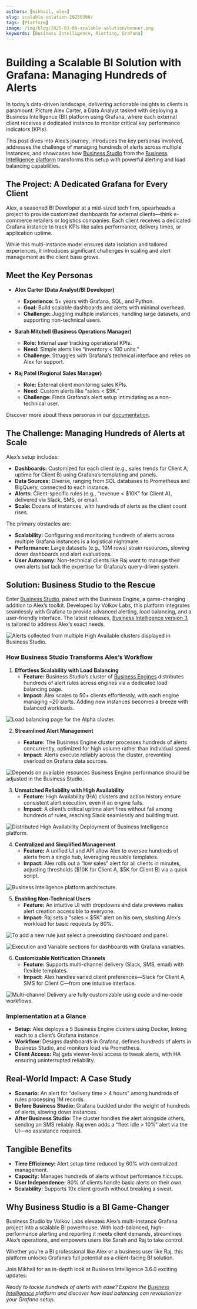 ```yaml
---
authors: [mikhail, alex]
slug: scalable-solution-20250308/
tags: [Platform]
image: /img/blog/2025-03-08-scalable-solution/banner.png
keywords: [Business Intelligence, Alerting, Grafana]
---
```



# Building a Scalable BI Solution with Grafana: Managing Hundreds of Alerts

In today’s data-driven landscape, delivering actionable insights to clients is paramount. Picture Alex Carter, a Data Analyst tasked with deploying a Business Intelligence (BI) platform using Grafana, where each external client receives a dedicated instance to monitor critical key performance indicators (KPIs).

This post dives into Alex’s journey, introduces the key personas involved, addresses the challenge of managing hundreds of alerts across multiple instances, and showcases how [Business Studio](/docs/studio/) from the [Business Intelligence platform](/docs/) transforms this setup with powerful alerting and load balancing capabilities.

<Youtube
  id="aOFfKYsZ9XM"
  title="Building a Scalable BI Solution with Grafana: Managing Hundreds of Alerts"
/>

## The Project: A Dedicated Grafana for Every Client

Alex, a seasoned BI Developer at a mid-sized tech firm, spearheads a project to provide customized dashboards for external clients—think e-commerce retailers or logistics companies. Each client receives a dedicated Grafana instance to track KPIs like sales performance, delivery times, or application uptime.

While this multi-instance model ensures data isolation and tailored experiences, it introduces significant challenges in scaling and alert management as the client base grows.

## Meet the Key Personas

- **Alex Carter (Data Analyst/BI Developer)**

  - **Experience:** 5+ years with Grafana, SQL, and Python.
  - **Goal:** Build scalable dashboards and alerts with minimal overhead.
  - **Challenge:** Juggling multiple instances, handling large datasets, and supporting non-technical users.

- **Sarah Mitchell (Business Operations Manager)**

  - **Role:** Internal user tracking operational KPIs.
  - **Need:** Simple alerts like “inventory < 100 units.”
  - **Challenge:** Struggles with Grafana’s technical interface and relies on Alex for support.

- **Raj Patel (Regional Sales Manager)**
  - **Role:** External client monitoring sales KPIs.
  - **Need:** Custom alerts like “sales < $5K.”
  - **Challenge:** Finds Grafana’s alert setup intimidating as a non-technical user.

Discover more about these personas in our [documentation](/docs/personas/).

## The Challenge: Managing Hundreds of Alerts at Scale

Alex’s setup includes:

- **Dashboards:** Customized for each client (e.g., sales trends for Client A, uptime for Client B) using Grafana’s templating and panels.
- **Data Sources:** Diverse, ranging from SQL databases to Prometheus and BigQuery, connected to each instance.
- **Alerts:** Client-specific rules (e.g., “revenue < $10K” for Client A), delivered via Slack, SMS, or email.
- **Scale:** Dozens of instances, with hundreds of alerts as the client count rises.

The primary obstacles are:

- **Scalability:** Configuring and monitoring hundreds of alerts across multiple Grafana instances is a logistical nightmare.
- **Performance:** Large datasets (e.g., 10M rows) strain resources, slowing down dashboards and alert evaluations.
- **User Autonomy:** Non-technical clients like Raj want to manage their own alerts but lack the expertise for Grafana’s query-driven system.

## Solution: Business Studio to the Rescue

Enter [Business Studio](/docs/studio/), paired with the Business Engine, a game-changing addition to Alex’s toolkit. Developed by Volkov Labs, this platform integrates seamlessly with Grafana to provide advanced alerting, load balancing, and a user-friendly interface. The latest releases, [Business Intelligence version 3](/docs/release/), is tailored to address Alex’s exact needs.

<Image
  title="Alerts collected from multiple High Available clusters displayed in Business Studio."
  src="/img/blog/2025-03-08-scalable-solution/alerting.png"
/>

### How Business Studio Transforms Alex’s Workflow

1. **Effortless Scalability with Load Balancing**
   - **Feature:** Business Studio’s cluster of [Business Engines](/docs/studio/manage-business-engines/) distributes hundreds of alert rules across engines via a dedicated load balancing page.
   - **Impact:** Alex scales to 50+ clients effortlessly, with each engine managing ~20 alerts. Adding new instances becomes a breeze with balanced workloads.

<Image
  title="Load balancing page for the Alpha cluster."
  src="/img/blog/2025-03-08-scalable-solution/load-balancing.png"
/>

2. **Streamlined Alert Management**

   - **Feature:** The Business Engine cluster processes hundreds of alerts concurrently, optimized for high volume rather than individual speed.
   - **Impact:** Alerts execute reliably across the cluster, preventing overload on Grafana data sources.

<Image
  title="Depends on available resources Business Engine performance should be adjusted in the Business Studio."
  src="/img/blog/2025-03-08-scalable-solution/processing.png"
/>

3. **Unmatched Reliability with High Availability**
   - **Feature:** High Availability (HA) clusters and action history ensure consistent alert execution, even if an engine fails.
   - **Impact:** A client’s critical uptime alert fires without fail among hundreds of rules, reaching Slack seamlessly and building trust.

<Image
  title="Distributed High Availability Deployment of Business Intelligence platform."
  src="/img/docs/high-availability/overview.png"
/>

4. **Centralized and Simplified Management**
   - **Feature:** A unified UI and API allow Alex to oversee hundreds of alerts from a single hub, leveraging reusable templates.
   - **Impact:** Alex rolls out a “low sales” alert for all clients in minutes, adjusting thresholds ($10K for Client A, $5K for Client B) via a quick script.

<Image
  title="Business Intelligence platform architecture."
  src="/img/docs/platform.png"
/>

5. **Enabling Non-Technical Users**
   - **Feature:** An intuitive UI with dropdowns and data previews makes alert creation accessible to everyone.
   - **Impact:** Raj sets a “sales < $5K” alert on his own, slashing Alex’s workload for basic requests by 80%.

<Image
  title="To add a new rule just select a preexisting dashboard and panel."
  src="/img/docs/business-alerting/new-rule.png"
/>

<Image
  title="Execution and Variable sections for dashboards with Grafana variables."
  src="/img/docs/business-alerting/exec.png"
/>

6. **Customizable Notification Channels**
   - **Feature:** Supports multi-channel delivery (Slack, SMS, email) with flexible templates.
   - **Impact:** Alex handles varied client preferences—Slack for Client A, SMS for Client C—from one intuitive interface.

<Image
  title="Multi-channel Delivery are fully customizable using code and no-code workflows."
  src="/img/blog/2025-03-08-scalable-solution/actions.png"
/>

### Implementation at a Glance

- **Setup:** Alex deploys a 5 Business Engine clusters using Docker, linking each to a client’s Grafana instance.
- **Workflow:** Designs dashboards in Grafana, defines hundreds of alerts in Business Studio, and monitors load via Prometheus.
- **Client Access:** Raj gets viewer-level access to tweak alerts, with HA ensuring uninterrupted reliability.

## Real-World Impact: A Case Study

- **Scenario:** An alert for “delivery time > 4 hours” among hundreds of rules processing 1M records.
- **Before Business Studio:** Grafana buckled under the weight of hundreds of alerts, slowing down instances.
- **After Business Studio:** The cluster handles the alert alongside others, sending an SMS reliably. Raj even adds a “fleet idle > 10%” alert via the UI—no assistance required.

## Tangible Benefits

- **Time Efficiency:** Alert setup time reduced by 60% with centralized management.
- **Capacity:** Manages hundreds of alerts without performance hiccups.
- **User Independence:** 80% of clients handle basic alerts on their own.
- **Scalability:** Supports 10x client growth without breaking a sweat.

## Why Business Studio is a BI Game-Changer

Business Studio by Volkov Labs elevates Alex’s multi-instance Grafana project into a scalable BI powerhouse. With load-balanced, high-performance alerting and reporting it meets client demands, streamlines Alex’s operations, and empowers users like Sarah and Raj to take control.

Whether you’re a BI professional like Alex or a business user like Raj, this platform unlocks Grafana’s full potential as a client-facing BI solution.

Join Mikhail for an in-depth look at Business Intelligence 3.6.0 exciting updates:

<Youtube
  id="cE7fLoB0YSM"
  title="Check out the highlights in this quick video and see how BI 3.6.0 can transform your dashboards!"
/>

_Ready to tackle hundreds of alerts with ease? Explore the [Business Intelligence](/docs/) platform and discover how load balancing can revolutionize your Grafana setup._

<Feedback />
